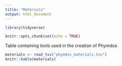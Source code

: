 ```yaml
---
title: "Materials"
output: html_document
---
```


```r
library(tidyverse)

knitr::opts_chunk$set(echo = TRUE)
```

Table containing tools used in the creation of Phymdos

```r
materials <- read_tsv("phymdos_materials.tsv")
knitr::kable(materials)

```
